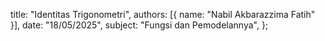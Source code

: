   title: "Identitas Trigonometri",
  authors: [{ name: "Nabil Akbarazzima Fatih" }],
  date: "18/05/2025",
  subject: "Fungsi dan Pemodelannya",
};
